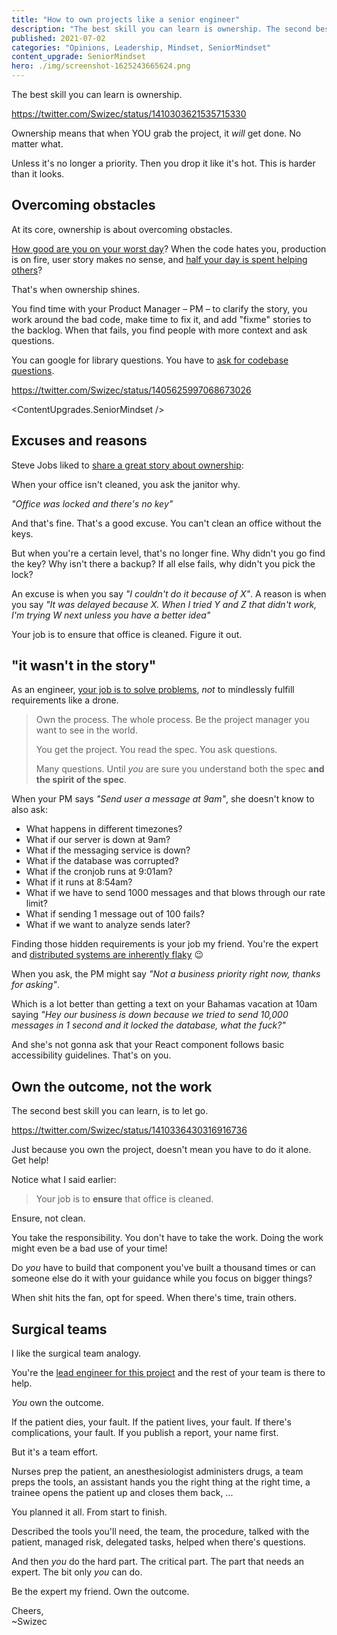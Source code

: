 ```yaml
---
title: "How to own projects like a senior engineer"
description: "The best skill you can learn is ownership. The second best is to let go."
published: 2021-07-02
categories: "Opinions, Leadership, Mindset, SeniorMindset"
content_upgrade: SeniorMindset
hero: ./img/screenshot-1625243665624.png
---
```



The best skill you can learn is ownership.

https://twitter.com/Swizec/status/1410303621535715330

Ownership means that when YOU grab the project, it _will_ get done. No matter what.

Unless it's no longer a priority. Then you drop it like it's hot. This is harder than it looks.

## Overcoming obstacles

At its core, ownership is about overcoming obstacles.

[How good are you on your worst day](https://swizec.com/blog/flow-good-for-programming-not-engineering/)? When the code hates you, production is on fire, user story makes no sense, and [half your day is spent helping others](https://swizec.com/blog/why-senior-engineers-get-nothing-done/)?

That's when ownership shines.

You find time with your Product Manager – PM – to clarify the story, you work around the bad code, make time to fix it, and add "fixme" stories to the backlog. When that fails, you find people with more context and ask questions.

You can google for library questions. You have to [ask for codebase questions](https://swizec.com/blog/how-to-ask-for-help/).

https://twitter.com/Swizec/status/1405625997068673026

<ContentUpgrades.SeniorMindset />

## Excuses and reasons

Steve Jobs liked to [share a great story about ownership](https://www.inc.com/jeff-haden/steve-jobs-said-1-thing-separates-great-leaders-from-all-rest-and-makes-all-difference-for-success.html):

When your office isn't cleaned, you ask the janitor why.

_"Office was locked and there's no key"_

And that's fine. That's a good excuse. You can't clean an office without the keys.

But when you're a certain level, that's no longer fine. Why didn't you go find the key? Why isn't there a backup? If all else fails, why didn't you pick the lock?

An excuse is when you say _"I couldn't do it because of X"_. A reason is when you say _"It was delayed because X. When I tried Y and Z that didn't work, I'm trying W next unless you have a better idea"_

Your job is to ensure that office is cleaned. Figure it out.

## "it wasn't in the story"

As an engineer, [your job is to solve problems](https://swizec.com/blog/what-makes-you-a-senior-software-engineer-anyway/), _not_ to mindlessly fulfill requirements like a drone.

> Own the process. The whole process. Be the project manager you want to see in the world.
>
> You get the project. You read the spec. You ask questions.
>
> Many questions. Until _you_ are sure you understand both the spec **and the spirit of the spec**.

When your PM says _"Send user a message at 9am"_, she doesn't know to also ask:

- What happens in different timezones?
- What if our server is down at 9am?
- What if the messaging service is down?
- What if the database was corrupted?
- What if the cronjob runs at 9:01am?
- What if it runs at 8:54am?
- What if we have to send 1000 messages and that blows through our rate limit?
- What if sending 1 message out of 100 fails?
- What if we want to analyze sends later?

Finding those hidden requirements is your job my friend. You're the expert and [distributed systems are inherently flaky](https://serverlesshandbook.dev/robust-backend-design) 😉

When you ask, the PM might say _"Not a business priority right now, thanks for asking"_.

Which is a lot better than getting a text on your Bahamas vacation at 10am saying _"Hey our business is down because we tried to send 10,000 messages in 1 second and it locked the database, what the fuck?"_

And she's not gonna ask that your React component follows basic accessibility guidelines. That's on you.

## Own the outcome, not the work

The second best skill you can learn, is to let go.

https://twitter.com/Swizec/status/1410336430316916736

Just because you own the project, doesn't mean you have to do it alone. Get help!

Notice what I said earlier:

> Your job is to **ensure** that office is cleaned.

Ensure, not clean.

You take the responsibility. You don't have to take the work. Doing the work might even be a bad use of your time!

Do _you_ have to build that component you've built a thousand times or can someone else do it with your guidance while you focus on bigger things?

When shit hits the fan, opt for speed. When there's time, train others.

## Surgical teams

I like the surgical team analogy.

You're the [lead engineer for this project](https://swizec.com/blog/how-to-succeed-as-a-lead-engineer-tactics-and-mindsets-from-practice/) and the rest of your team is there to help.

_You_ own the outcome.

If the patient dies, your fault. If the patient lives, your fault. If there's complications, your fault. If you publish a report, your name first.

But it's a team effort.

Nurses prep the patient, an anesthesiologist administers drugs, a team preps the tools, an assistant hands you the right thing at the right time, a trainee opens the patient up and closes them back, ...

You planned it all. From start to finish.

Described the tools you'll need, the team, the procedure, talked with the patient, managed risk, delegated tasks, helped when there's questions.

And then _you_ do the hard part. The critical part. The part that needs an expert. The bit only _you_ can do.

Be the expert my friend. Own the outcome.

Cheers,<br/>
~Swizec
